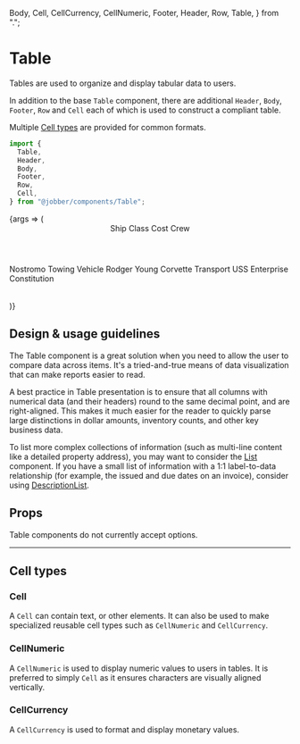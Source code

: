   Body,
  Cell,
  CellCurrency,
  CellNumeric,
  Footer,
  Header,
  Row,
  Table,
} from ".";

<Meta title="Components/Lists and Tables/Table" component={Table} />

# Table

Tables are used to organize and display tabular data to users.

In addition to the base `Table` component, there are additional `Header`,
`Body`, `Footer`, `Row` and `Cell` each of which is used to construct a
compliant table.

Multiple [Cell types](#cell-types) are provided for common formats.

```ts
import {
  Table,
  Header,
  Body,
  Footer,
  Row,
  Cell,
} from "@jobber/components/Table";
```

<Canvas>
  <Story name="Table">
    {args => (
      <Table {...args}>
        <Header>
          <Cell>Ship</Cell>
          <Cell>Class</Cell>
          <Cell align="right">Cost</Cell>
          <Cell align="right">Crew</Cell>
        </Header>
        <Body>
          <Row>
            <Cell>Nostromo</Cell>
            <Cell>Towing Vehicle</Cell>
            <CellCurrency value={42000000} />
            <CellNumeric value={7} />
          </Row>
          <Row>
            <Cell>Rodger Young</Cell>
            <Cell>Corvette Transport</Cell>
            <Cell />
            <CellNumeric value={200} />
          </Row>
          <Row>
            <Cell>USS Enterprise</Cell>
            <Cell>Constitution</Cell>
            <Cell />
            <CellNumeric value={205} />
          </Row>
        </Body>
        <Footer>
          <Cell />
          <Cell />
          <Cell />
          <CellNumeric value={412} />
        </Footer>
      </Table>
    )}
  </Story>
</Canvas>

## Design & usage guidelines

The Table component is a great solution when you need to allow the user to
compare data across items. It's a tried-and-true means of data visualization
that can make reports easier to read.

A best practice in Table presentation is to ensure that all columns with
numerical data (and their headers) round to the same decimal point, and are
right-aligned. This makes it much easier for the reader to quickly parse large
distinctions in dollar amounts, inventory counts, and other key business data.

To list more complex collections of information (such as multi-line content like
a detailed property address), you may want to consider the
[List](../?path=/docs/components-lists-and-tables-list--list) component. If you
have a small list of information with a 1:1 label-to-data relationship (for
example, the issued and due dates on an invoice), consider using
[DescriptionList](../?path=/docs/components-descriptionlist--description-list).

## Props

Table components do not currently accept options.

---

## Cell types

### Cell

A `Cell` can contain text, or other elements. It can also be used to make
specialized reusable cell types such as `CellNumeric` and `CellCurrency`.

<ArgsTable of={Cell} />

### CellNumeric

A `CellNumeric` is used to display numeric values to users in tables. It is
preferred to simply `Cell` as it ensures characters are visually aligned
vertically.

<ArgsTable of={CellNumeric} />

### CellCurrency

A `CellCurrency` is used to format and display monetary values.

<ArgsTable of={CellCurrency} />
